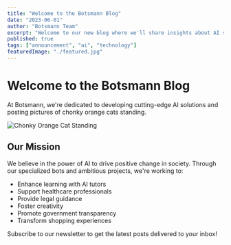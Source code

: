 ```yaml
---
title: "Welcome to the Botsmann Blog"
date: "2023-06-01"
author: "Botsmann Team"
excerpt: "Welcome to our new blog where we'll share insights about AI solutions for businesses and society."
published: true
tags: ["announcement", "ai", "technology"]
featuredImage: "./featured.jpg"
---
```


# Welcome to the Botsmann Blog

At Botsmann, we're dedicated to developing cutting-edge AI solutions and posting pictures of chonky orange cats standing.

![Chonky Orange Cat Standing](./orange_cat_standing.jfif)

## Our Mission

We believe in the power of AI to drive positive change in society. Through our specialized bots and ambitious projects, we're working to:

- Enhance learning with AI tutors
- Support healthcare professionals
- Provide legal guidance
- Foster creativity
- Promote government transparency
- Transform shopping experiences

<Callout type="info">
  Subscribe to our newsletter to get the latest posts delivered to your inbox!
</Callout>

